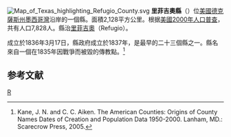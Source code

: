 {{noteTA
|T=zh-hans:里菲吉奥县 (得克萨斯州);zh-hk:里菲吉奧縣 (德克薩斯州);zh-tw:里菲吉奧郡 (德克薩斯州);
}}
[[File:Map_of_Texas_highlighting_Refugio_County.svg|right]]
'''里菲吉奧縣'''（{{lang-en|Refugio County}}）位[[美國|美國]][[德克薩斯州|德克薩斯州]][[墨西哥灣|墨西哥灣]]沿岸的一個縣。面積2,128平方公里。根据[[美國2000年人口普查|美國2000年人口普查]]，共有人口7,828人。縣治[[里菲吉奧_(德克薩斯州)|里菲吉奧]]（Refugio）。

成立於1836年3月17日，縣政府成立於1837年，是最早的二十三個縣之一。縣名來自一個在1835年因戰爭而被毀的傳教點。<ref>Kane, J. N. and C. C. Aiken. The American Counties: Origins of County Names Dates of Creation and Population Data 1950-2000. Lanham, MD.: Scarecrow Press, 2005.</ref>

== 参考文献 ==
<div class="references-small">
<references />
</div>
{{德克萨斯州}}
[[Category:得克萨斯州行政区划|R]]